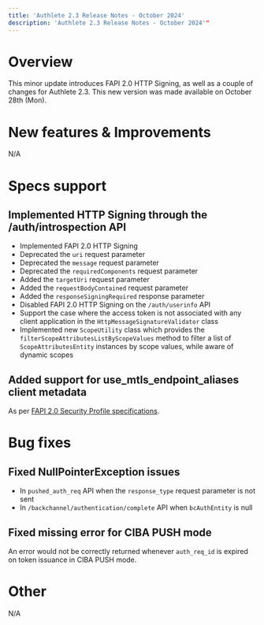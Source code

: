 ```yaml
---
title: 'Authlete 2.3 Release Notes - October 2024'
description: 'Authlete 2.3 Release Notes - October 2024'"
---
```


# Overview

This minor update introduces FAPI 2.0 HTTP Signing, as well as a couple of changes for Authlete 2.3.
This new version was made available on October 28th (Mon).

# New features & Improvements

N/A

# Specs support

## Implemented HTTP Signing through the /auth/introspection API

- Implemented FAPI 2.0 HTTP Signing
- Deprecated the `uri` request parameter
- Deprecated the `message` request parameter
- Deprecated the `requiredComponents` request parameter
- Added the `targetUri` request parameter
- Added the `requestBodyContained` request parameter
- Added the `responseSigningRequired` response parameter
- Disabled FAPI 2.0 HTTP Signing on the `/auth/userinfo` API
- Support the case where the access token is not associated with any client application in the `HttpMessageSignatureValidator` class
- Implemented new `ScopeUtility` class which provides the `filterScopeAttributesListByScopeValues` method to filter a list of `ScopeAttributesEntity` instances by scope values, while aware of dynamic scopes

## Added support for use_mtls_endpoint_aliases client metadata

As per [FAPI 2.0 Security Profile specifications](https://openid.bitbucket.io/fapi/fapi-2_0-security-profile.html#section-8.1.1).

# Bug fixes

## Fixed NullPointerException issues

- In `pushed_auth_req` API when the `response_type` request parameter is not sent
- In `/backchannel/authentication/complete` API when `bcAuthEntity` is null

## Fixed missing error for CIBA PUSH mode

An error would not be correctly returned whenever `auth_req_id` is expired on token issuance in CIBA PUSH mode.

# Other

N/A
